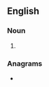 {{also|mūsos}}
==English==

===Noun===
{{head|en|noun plural form}}

# {{plural of|muso|lang=en}}

===Anagrams===
* {{anagrams|en|a=mossu|Musso|sumos}}